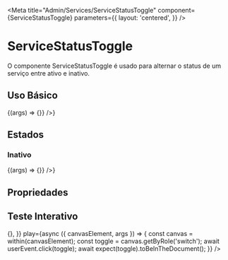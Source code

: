 

<Meta
  title="Admin/Services/ServiceStatusToggle"
  component={ServiceStatusToggle}
  parameters={{
    layout: 'centered',
  }}
/>

# ServiceStatusToggle

O componente ServiceStatusToggle é usado para alternar o status de um serviço entre ativo e inativo.

## Uso Básico

<Canvas>
  <Story name="Active">
    {(args) => <ServiceStatusToggle isActive={true} setIsActive={() => {}} />}
  </Story>
</Canvas>

## Estados

### Inativo

<Canvas>
  <Story name="Inactive">
    {(args) => <ServiceStatusToggle isActive={false} setIsActive={() => {}} />}
  </Story>
</Canvas>

## Propriedades

<ArgsTable of={ServiceStatusToggle} />

## Teste Interativo

<Canvas>
  <Story
    name="Interactive"
    args={{
      isActive: true,
      setIsActive: () => {},
    }}
    play={async ({ canvasElement, args }) => {
      const canvas = within(canvasElement);
      const toggle = canvas.getByRole('switch');
      await userEvent.click(toggle);
      await expect(toggle).toBeInTheDocument();
    }}
  />
</Canvas>
